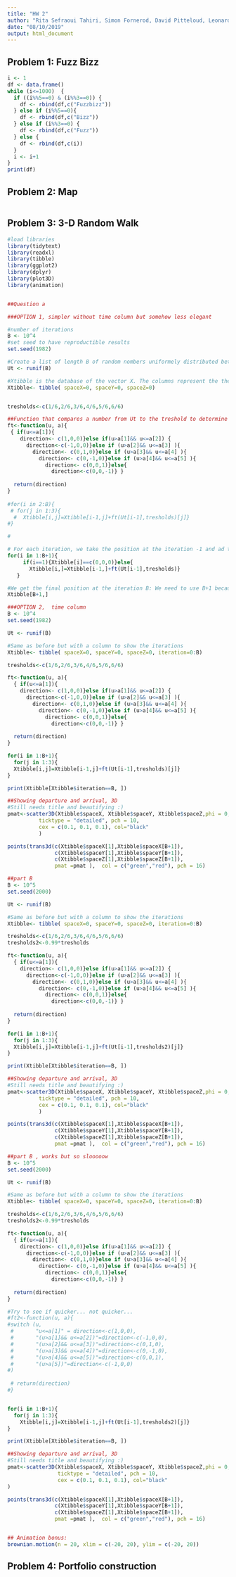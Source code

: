 ```yaml
---
title: "HW 2"
author: "Rita Sefraoui Tahiri, Simon Fornerod, David Pitteloud, Leonard Philippossian, Alexandre Schroeter"
date: "08/10/2019"
output: html_document
---
```


## Problem 1: Fuzz Bizz
```r
i <- 1
df <- data.frame()
while (i<=1000)  {
  if ((i%%5==0) & (i%%3==0)) {
    df <- rbind(df,c("Fuzzbizz"))
  } else if (i%%5==0){
    df <- rbind(df,c("Bizz"))
  } else if (i%%3==0) {
    df <- rbind(df,c("Fuzz"))
  } else {
    df <- rbind(df,c(i))
  }
  i <- i+1
}
print(df)


```

## Problem 2: Map
```r

```


## Problem 3: 3-D Random Walk

```r

#load libraries 
library(tidytext)
library(readxl)
library(tibble)
library(ggplot2)
library(dplyr)
library(plot3D)
library(animation)


##Question a

###OPTION 1, simpler without time column but somehow less elegant

#number of iterations
B <- 10^4
#set seed to have reproductible results
set.seed(1982)

#Create a list of length B of random nombers uniformely distributed between 0 and 1
Ut <- runif(B)

#Xtibble is the database of the vector X. The columns represent the the dimension we are moving on, namely x, y or z
Xtibble<- tibble( spaceX=0, spaceY=0, spaceZ=0)


tresholds<-c(1/6,2/6,3/6,4/6,5/6,6/6)

##Function that compares a number from Ut to the treshold to determine a direction to move on. 
ft<-function(u, a){
 { if(u<=a[1]){
    direction<- c(1,0,0)}else if(u>a[1]&& u<=a[2]) {
      direction<-c(-1,0,0)}else if (u>a[2]&& u<=a[3] ){
        direction<- c(0,1,0)}else if (u>a[3]&& u<=a[4] ){
          direction<- c(0,-1,0)}else if (u>a[4]&& u<=a[5] ){
            direction<- c(0,0,1)}else{
              direction<-c(0,0,-1)} }
 
  return(direction)
}
  
#for(i in 2:B){ 
 # for(j in 1:3){
  #  Xtibble[i,j]=Xtibble[i-1,j]+ft(Ut[i-1],tresholds)[j]}
#}

#

# For each iteration, we take the position at the iteration -1 and ad the new direction
for(i in 1:B+1){ 
     if(i==1){Xtibble[i]==c(0,0,0)}else{
       Xtibble[i,]=Xtibble[i-1,]+ft(Ut[i-1],tresholds)}
   }

#We get the final position at the iteration B: We need to use B+1 because we started with iteration 0
Xtibble[B+1,]

###OPTION 2,  time column 
B <- 10^4
set.seed(1982)

Ut <- runif(B)

#Same as before but with a column to show the iterations 
Xtibble<- tibble( spaceX=0, spaceY=0, spaceZ=0, iteration=0:B)

tresholds<-c(1/6,2/6,3/6,4/6,5/6,6/6)

ft<-function(u, a){
  { if(u<=a[1]){
    direction<- c(1,0,0)}else if(u>a[1]&& u<=a[2]) {
      direction<-c(-1,0,0)}else if (u>a[2]&& u<=a[3] ){
        direction<- c(0,1,0)}else if (u>a[3]&& u<=a[4] ){
          direction<- c(0,-1,0)}else if (u>a[4]&& u<=a[5] ){
            direction<- c(0,0,1)}else{
              direction<-c(0,0,-1)} }
  
  return(direction)
}

for(i in 1:B+1){ 
  for(j in 1:3){
  Xtibble[i,j]=Xtibble[i-1,j]+ft(Ut[i-1],tresholds)[j]}
}

print(Xtibble[Xtibble$iteration==B, ])

##Showing departure and arrival, 3D 
#Still needs title and beautifying :) 
pmat<-scatter3D(Xtibble$spaceX, Xtibble$spaceY, Xtibble$spaceZ,phi = 0, bty = "g", type = "b",
          ticktype = "detailed", pch = 10, 
          cex = c(0.1, 0.1, 0.1), col="black"
          )

points(trans3d(c(Xtibble$spaceX[1],Xtibble$spaceX[B+1]),
               c(Xtibble$spaceY[1],Xtibble$spaceY[B+1]),
               c(Xtibble$spaceZ[1],Xtibble$spaceZ[B+1]),
               pmat =pmat ),  col = c("green","red"), pch = 16)

##part B 
B <- 10^5
set.seed(2000)

Ut <- runif(B)

#Same as before but with a column to show the iterations 
Xtibble<- tibble( spaceX=0, spaceY=0, spaceZ=0, iteration=0:B)

tresholds<-c(1/6,2/6,3/6,4/6,5/6,6/6)
tresholds2<-0.99*tresholds

ft<-function(u, a){
  { if(u<=a[1]){
    direction<- c(1,0,0)}else if(u>a[1]&& u<=a[2]) {
      direction<-c(-1,0,0)}else if (u>a[2]&& u<=a[3] ){
        direction<- c(0,1,0)}else if (u>a[3]&& u<=a[4] ){
          direction<- c(0,-1,0)}else if (u>a[4]&& u<=a[5] ){
            direction<- c(0,0,1)}else{
              direction<-c(0,0,-1)} }
  
  return(direction)
}

for(i in 1:B+1){ 
  for(j in 1:3){
  Xtibble[i,j]=Xtibble[i-1,j]+ft(Ut[i-1],tresholds2)[j]}
}

print(Xtibble[Xtibble$iteration==B, ])

##Showing departure and arrival, 3D 
#Still needs title and beautifying :) 
pmat<-scatter3D(Xtibble$spaceX, Xtibble$spaceY, Xtibble$spaceZ,phi = 0, bty = "g", type = "b",
          ticktype = "detailed", pch = 10, 
          cex = c(0.1, 0.1, 0.1), col="black"
          )

points(trans3d(c(Xtibble$spaceX[1],Xtibble$spaceX[B+1]),
               c(Xtibble$spaceY[1],Xtibble$spaceY[B+1]),
               c(Xtibble$spaceZ[1],Xtibble$spaceZ[B+1]),
               pmat =pmat ),  col = c("green","red"), pch = 16)

##part B , works but so slooooow 
B <- 10^5
set.seed(2000)

Ut <- runif(B)

#Same as before but with a column to show the iterations 
Xtibble<- tibble( spaceX=0, spaceY=0, spaceZ=0, iteration=0:B)

tresholds<-c(1/6,2/6,3/6,4/6,5/6,6/6)
tresholds2<-0.99*tresholds

ft<-function(u, a){
  { if(u<=a[1]){
    direction<- c(1,0,0)}else if(u>a[1]&& u<=a[2]) {
      direction<-c(-1,0,0)}else if (u>a[2]&& u<=a[3] ){
        direction<- c(0,1,0)}else if (u>a[3]&& u<=a[4] ){
          direction<- c(0,-1,0)}else if (u>a[4]&& u<=a[5] ){
            direction<- c(0,0,1)}else{
              direction<-c(0,0,-1)} }
  
  return(direction)
}

#Try to see if quicker... not quicker... 
#ft2<-function(u, a){
#switch (u,
 #       "u<=a[1]" = direction<-c(1,0,0),
 #       "(u>a[1]&& u<=a[2])"=direction<-c(-1,0,0),
 #       "(u>a[2]&& u<=a[3])"=direction<-c(0,1,0),
 #       "(u>a[3]&& u<=a[4])"=direction<-c(0,-1,0),
 #       "(u>a[4]&& u<=a[5])"=direction<-c(0,0,1),
 #       "(u>a[5])"=direction<-c(-1,0,0)
#)
  
 # return(direction)
#}


for(i in 1:B+1){ 
  for(j in 1:3){
    Xtibble[i,j]=Xtibble[i-1,j]+ft(Ut[i-1],tresholds2)[j]}
}

print(Xtibble[Xtibble$iteration==B, ])

##Showing departure and arrival, 3D 
#Still needs title and beautifying :) 
pmat<-scatter3D(Xtibble$spaceX, Xtibble$spaceY, Xtibble$spaceZ,phi = 0, bty = "g", type = "b",
                ticktype = "detailed", pch = 10, 
                cex = c(0.1, 0.1, 0.1), col="black"
)

points(trans3d(c(Xtibble$spaceX[1],Xtibble$spaceX[B+1]),
               c(Xtibble$spaceY[1],Xtibble$spaceY[B+1]),
               c(Xtibble$spaceZ[1],Xtibble$spaceZ[B+1]),
               pmat =pmat ),  col = c("green","red"), pch = 16)


## Animation bonus:
brownian.motion(n = 20, xlim = c(-20, 20), ylim = c(-20, 20))

```


## Problem 4: Portfolio construction
```r

```
